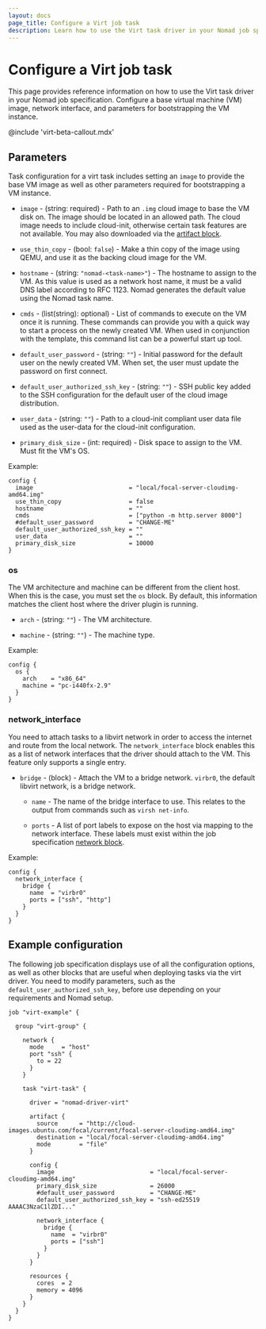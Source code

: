 ```yaml
---
layout: docs
page_title: Configure a Virt job task
description: Learn how to use the Virt task driver in your Nomad job specification. Configure a base virtual machine (VM) image, network interface, and parameters for bootstrapping the VM instance.
---
```


# Configure a Virt job task

This page provides reference information on how to use the Virt task driver in your Nomad job specification. Configure a base virtual machine (VM) image, network interface, and parameters for bootstrapping the VM instance.

@include 'virt-beta-callout.mdx'

## Parameters

Task configuration for a virt task includes setting an `image` to provide the base VM image as
well as other parameters required for bootstrapping a VM instance.

- `image` - (string: required) - Path to an `.img` cloud image to base the VM disk on. The image should
  be located in an allowed path. The cloud image needs to include cloud-init, otherwise certain
  task features are not available. You may also downloaded via the [artifact block][].

- `use_thin_copy` - (bool: `false`) - Make a thin copy of the image using QEMU, and use it as the
  backing cloud image for the VM.

- `hostname` - (string: `"nomad-<task-name>"`) - The hostname to assign to the VM. As this value is
  used as a network host name, it must be a valid DNS label according to RFC 1123. Nomad generates the default
  value using the Nomad task name.

- `cmds` - (list(string): optional) - List of commands to execute on the VM once it is running.
  These commands can provide you with a quick way to start a process on the newly created
  VM. When used in conjunction with the template, this command list can be a powerful start up tool.

- `default_user_password` - (string: `""`) - Initial password for the default user
  on the newly created VM. When set, the user must update the password on first connect.

- `default_user_authorized_ssh_key` - (string: `""`) - SSH public key  added to the SSH
  configuration for the default user of the cloud image distribution.

- `user_data` - (string: `""`) - Path to a cloud-init compliant user data file used as the user-data for the cloud-init configuration.

- `primary_disk_size` - (int: required) - Disk space to assign to the VM. Must fit the VM's OS.

Example:
```hcl
config {
  image                           = "local/focal-server-cloudimg-amd64.img"
  use_thin_copy                   = false
  hostname                        = ""
  cmds                            = ["python -m http.server 8000"]
  #default_user_password          = "CHANGE-ME"
  default_user_authorized_ssh_key = ""
  user_data                       = ""
  primary_disk_size               = 10000
}
```

### os

The VM architecture and machine can be different from the client host. When this is the case, you must set the
`os` block. By default, this information matches the client host where the driver
plugin is running.

- `arch` - (string: `""`) - The VM architecture.

- `machine` - (string: `""`) - The machine type.

Example:
```hcl
config {
  os {
    arch    = "x86_64"
    machine = "pc-i440fx-2.9"
  }
}
```

### network_interface

You need to attach tasks to a libvirt network in order to access the internet and route
from the local network. The `network_interface` block enables this as a list of network interfaces
that the driver should attach to the VM. This feature only supports a single entry.

- `bridge` - (block) - Attach the VM to a bridge network. `virbr0`, the default libvirt
  network, is a bridge network.

  - `name` - The name of the bridge interface to use. This relates to the output from commands
  such as `virsh net-info`.

  - `ports` - A list of port labels to expose on the host via mapping to the network
  interface. These labels must exist within the job specification [network block][].

Example:
```hcl
config {
  network_interface {
    bridge {
      name  = "virbr0"
      ports = ["ssh", "http"]
    }
  }
}
```

## Example configuration

The following job specification displays use of all the configuration options, as well as other
blocks that are useful when deploying tasks via the virt driver. You need to modify parameters, such as the
`default_user_authorized_ssh_key`, before use depending on your
requirements and Nomad setup.

```hcl
job "virt-example" {

  group "virt-group" {

    network {
      mode     = "host"
      port "ssh" {
        to = 22
      }
    }

    task "virt-task" {

      driver = "nomad-driver-virt"

      artifact {
        source      = "http://cloud-images.ubuntu.com/focal/current/focal-server-cloudimg-amd64.img"
        destination = "local/focal-server-cloudimg-amd64.img"
        mode        = "file"
      }

      config {
        image                           = "local/focal-server-cloudimg-amd64.img"
        primary_disk_size               = 26000
        #default_user_password          = "CHANGE-ME"
        default_user_authorized_ssh_key = "ssh-ed25519 AAAAC3NzaC1lZDI..."

        network_interface {
          bridge {
            name  = "virbr0"
            ports = ["ssh"]
          }
        }
      }

      resources {
        cores  = 2
        memory = 4096
      }
    }
  }
}

```

[artifact block]: https://developer.hashicorp.com/nomad/docs/job-specification/artifact
[network block]: https://developer.hashicorp.com/nomad/docs/job-specification/network
